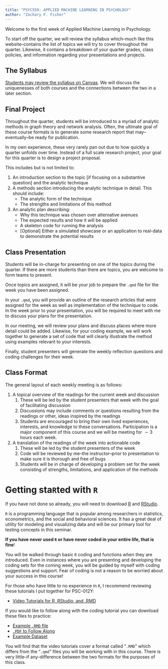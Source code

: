 ```yaml
---
title: "PSYC559: APPLIED MACHINE LEARNING IN PSYCHOLOGY"
author: "Zachary F. Fisher"
---
```


Welcome to the first week of Applied Machine Learning in Psychology.

To start off the quarter, we will review the syllabus which--much like this website--contains the list of topics we will try to cover throughout the quarter. Likewise, it contains a breakdown of your quarter grades, class policies, and information regarding your presentations and projects.

## The Syllabus

[Students may review the syllabus on Canvas](https://canvas.unc.edu/).
We will discuss the uniquenesses of both courses and the connections between the two in a later section.

## Final Project

Throughout the quarter, students will be introduced to a myriad of analytic methods in graph theory and network analysis. Often, the ultimate goal of these course formats is to generate some research report that may--eventually--be ready for publication.

In my own experience, these very rarely pan out due to how quickly a quarter unfolds over time. Instead of a full scale research project, your goal for this quarter is to design a project proposal.

This includes but is not limited to:

1.  An introduction section to the topic [if focusing on a substantive question] and the analytic technique
2.  A methods section introducing the analytic technique in detail. This should include:
    -   The analytic form of the technique
    -   The strengths and limitations of this method
3.  An analytic plan describing:
    -   Why this technique was chosen over alternative avenues
    -   The expected results and how it will be applied
    -   A skeleton code for running the analysis
    -   [Optional] Either a simulated showcase or an application to real-data to demonstrate the potential results

## Class Presentation

Students will be in-charge for presenting on one of the topics during the quarter.
If there are more students than there are topics, you are welcome to form teams to present.

Once topics are assigned, it will be your job to prepare the `.qmd` file for the week you have been assigned.

In your `.qmd`, you will provide an outline of the research articles that were assigned for the week as well as implementation of the technique to code. In the week prior to your presentation, you will be required to meet with me to discuss your plans for the presentation.

In our meeting, we will review your plans and discuss places where more detail could be added. Likewise, for your coding example, we will work together to generate a set of code that will clearly illustrate the method using examples relevant to your interests.

Finally, student presenters will generate the weekly reflection questions and coding challenges for their week.

## Class Format

The general layout of each weekly meeting is as follows:

1.  A topical overview of the readings for the current week and discussion
    1.  These will be led by the student presenters that week with the goal of facilitating discussion 
    2.  Discussions may include comments or questions resulting from the readings or other, ideas inspired by the readings
    3.  Students are encouraged to bring their own lived experiences, interests, and knowledge to these conversations. Participation is a major component of this course and we will be meeting for $\sim 3$ hours each week.
2.  A translation of the readings of the week into actionable code
    1.  These will be led by the student presenters of the week
    2.  Code will be reviewed by me--the instructor--prior to presentation to make sure it is thorough and free of bugs
    3.  Students will be in charge of developing a problem set for the week consisting of strengths, limitations, and application of the methods


# Getting sta$\texttt{R}$ted with $\texttt{R}$

If you have not done so already, you will need to download [R](https://ftp.osuosl.org/pub/cran/) and [RStudio](https://posit.co/download/rstudio-desktop/).

$\texttt{R}$ is a programming language that is popular among researchers in statistics, econometrics, and the social and behavioral sciences. It has a great deal of utility for modeling and visualizing data and will be our primary tool for testing concepts in this seminar.

**If you have never used $\texttt{R}$ or have never coded in your entire life, that is fine**!

You will be walked through basic $\texttt{R}$ coding and functions when they are introduced. Even in instances where you are presenting and developing the coding sets for the coming week, you will be guided by myself with coding suggestions and support. Fear of coding is not a reason to be worried about your success in this course!

For those who have little to no experience in $\texttt{R}$, I recommend reviewing these tutorials I put together for PSC-012Y:

-   [Video Tutorials for R, RStudio, and .RMD](https://video.ucdavis.edu/playlist/dedicated/1_9f4qti0u/1_gohted0b)

If you would like to follow along with the coding tutorial you can download these files to practice:

-   [Example `.RMD` file](https://www.dropbox.com/scl/fi/4ns59amo2nip82p1epkbu/01_VirtualTutorial_Student_Ver.Rmd?rlkey=5w5nt12qpxule3znwmq4lo01f&dl=0)
-   [`.PDF` to Follow Along](https://www.dropbox.com/scl/fi/x1jlelkqt9lrda00h6egy/01_Week_PSC_012Y.pdf?rlkey=05k45h2p019mudl12iuc5cfa7&dl=0)
-   [Example Dataset](https://www.dropbox.com/scl/fi/1y99u7njy79tpnd4nimsv/OL1.dat?rlkey=ky998pd7djs39071h4iojqbed&dl=0)

You will find that the video tutorials cover a format called "`.RMD`" which differs from the "`.qmd`" files you will be working with in this course. There is very little--if any--difference between the two formats for the purposes of this class. 












